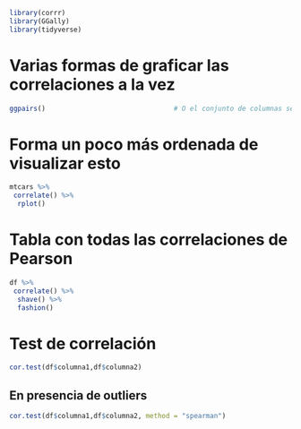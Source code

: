``` r
library(corrr)
library(GGally)
library(tidyverse)
```

# Varias formas de graficar las correlaciones a la vez
``` r
ggpairs()                                # O el conjunto de columnas seleccionado
```

# Forma un poco más ordenada de visualizar esto
``` r
mtcars %>% 
 correlate() %>% 
  rplot()
```


# Tabla con todas las correlaciones de Pearson
``` r
df %>% 
 correlate() %>% 
  shave() %>% 
  fashion()
```

# Test de correlación
``` r
cor.test(df$columna1,df$columna2)
```

## En presencia de outliers
``` r
cor.test(df$columna1,df$columna2, method = "spearman")
```
